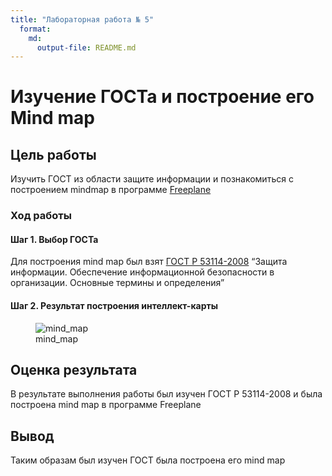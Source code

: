 ---
title: "Лабораторная работа № 5"
  format:
    md:
      output-file: README.md
---

# Изучение ГОСТа и построение его Mind map

## Цель работы

Изучить ГОСТ из области защите информации и познакомиться с построением mindmap в программе
[Freeplane](https://docs.freeplane.org/)

### Ход работы

#### Шаг 1. Выбор ГОСТа

Для построения mind map был взят [ГОСТ Р 53114-2008](https://docs.cntd.ru/document/1200075565)
"Защита информации. Обеспечение информационной безопасности в организации. Основные термины и определения"

#### Шаг 2. Результат построения интеллект-карты

![mind_map](mind_map.png)

## Оценка результата

В результате выполнения работы был изучен ГОСТ Р 53114-2008 и была построена mind map в программе Freeplane

## Вывод

Таким образам был изучен ГОСТ была построена его mind map
